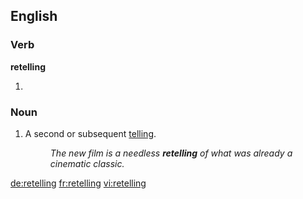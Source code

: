 ==English==

===Verb===
'''retelling'''

# {{present participle of|[[retell]]}}

===Noun===
{{en-noun}}

# A second or subsequent [[telling]].
#: ''The new film is a needless '''retelling''' of what was already a cinematic classic.''

[[de:retelling]]
[[fr:retelling]]
[[vi:retelling]]